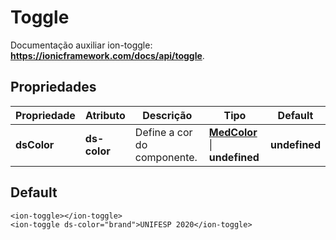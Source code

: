 
<Meta title="Components/Core/Toggle/Usage" />

# Toggle

Documentação auxiliar ion-toggle: **https://ionicframework.com/docs/api/toggle**.

## Propriedades

| Propriedade  | Atributo     | Descrição                                   | Tipo                                                                                                                   | Default       |
| ------------ | ------------ | ------------------------------------------- | ---------------------------------------------------------------------------------------------------------------------- | ------------- |
| **dsColor**  | **ds-color** | Define a cor do componente.                 | **[MedColor](http://desenv.ordomederi.com/templarios/?path=/story/enums-enums--page#medcolors)** \| **undefined**      | **undefined** |

## Default

```
<ion-toggle></ion-toggle>
<ion-toggle ds-color="brand">UNIFESP 2020</ion-toggle>
```
